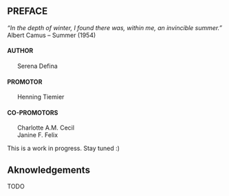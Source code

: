 ## PREFACE {.unnumbered}

::: {.quotify}
*"In the depth of winter, I found there was, within me, an invincible summer."*<br>
Albert Camus – Summer (1954)
:::

#### AUTHOR
|       Serena Defina

#### PROMOTOR
|       Henning Tiemier

#### CO-PROMOTORS
|       Charlotte A.M. Cecil
|       Janine F. Felix

:::{.callout-note}
This is a work in progress. Stay tuned :)
:::

\newpage

## Aknowledgements 
TODO
